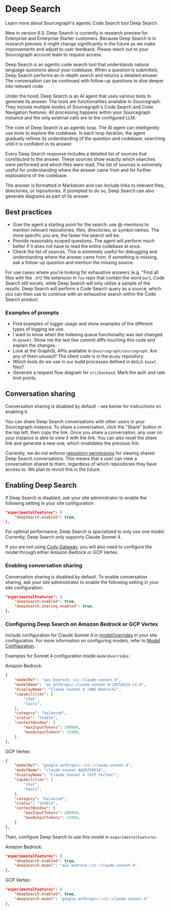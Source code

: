# Deep Search

<p className="subtitle">Learn more about Sourcegraph's agentic Code Search tool Deep Search.</p>

<Callout type="note"> New in version 6.5. Deep Search is currently in research preview for Enterprise and Enterprise Starter customers. Because Deep Search is in research preview, it might change significantly in the future as we make improvements and adjust to user feedback. Please reach out to your Sourcegraph account team to request access. </Callout>

Deep Search is an agentic code search tool that understands natural language questions about your codebase. When a question is submitted, Deep Search performs an in-depth search and returns a detailed answer. The conversation can be continued with follow-up questions to dive deeper into relevant code.

Under the hood, Deep Search is an AI agent that uses various tools to generate its answer. The tools are functionalities available in Sourcegraph. They include multiple modes of Sourcegraph's Code Search and Code Navigation features. All processing happens within your Sourcegraph instance and the only external calls are to the configured LLM.

The core of Deep Search is an agentic loop. The AI agent can intelligently use tools to explore the codebase. In each loop iteration, the agent gradually refines its understanding of the question and codebase, searching until it is confident in its answer.

Every Deep Search response includes a detailed list of sources that contributed to the answer. These sources show exactly which searches were performed and which files were read. The list of sources is extremely useful for understanding where the answer came from and for further explorations of the codebase.

The answer is formatted in Markdown and can include links to relevant files, directories, or repositories. If prompted to do so, Deep Search can also generate diagrams as part of its answer.

## Best practices

- Give the agent a starting point for the search: use @-mentions to mention relevant repositories, files, directories, or symbol names. The more specific you are, the faster the search will be.
- Provide reasonably scoped questions. The agent will perform much better if it does not have to read the entire codebase at once.
- Check the list of sources. This is extremely useful for debugging and understanding where the answer came from. If something is missing, ask a follow-up question and mention the missing source.

For use cases where you're looking for exhaustive answers (e.g. "Find all files with the `.XYZ` file extension in `foo` repo that contain the word `bar`), Code Search still excels, while Deep Search will only utilize a sample of the results. Deep Search will perform a Code Search query as a source, which you can then use to continue with an exhaustive search within the Code Search product.

### Examples of prompts

- Find examples of logger usage and show examples of the different types of logging we use.
- I want to know when the indexing queue functionality was last changed in `@zoekt`. Show me the last few commit diffs touching this code and explain the changes.
- Look at the GraphQL APIs available in `@sourcegraph/sourcegraph`. Are any of them unused? The client code is in the `@cody` repository.
- Which tools do we use in our build processes defined in `BUILD.bazel` files?
- Generate a request flow diagram for `src/backend`. Mark the auth and rate limit points.

## Conversation sharing
<Callout type="note">Conversation sharing is disabled by default - see below for instructions on enabling it. </Callout>

You can share Deep Search conversations with other users in your Sourcegraph instance. To share a conversation, click the "Share" button in the top left, then copy the link. Once you share a conversation, any user on your instance is able to view it with the link. You can also reset the share link and generate a new one, which invalidates the previous link. 

Currently, we do not enforce [repository permissions](/admin/permissions) for viewing shared Deep Search conversations. This means that a user can view a conversation shared to them, regardless of which repositories they have access to. We plan to revisit this in the future.

## Enabling Deep Search

If Deep Search is disabled, ask your site administrator to enable the following setting in your site configuration:
```json
"experimentalFeatures": {
    "deepSearch.enabled": true,
},
```

For optimal performance, Deep Search is specialized to only use one model. Currently, Deep Search only supports Claude Sonnet 4.

If you are not using [Cody Gateway](/cody/core-concepts/cody-gateway), you will also need to configure the model through either Amazon Bedrock or GCP Vertex.

### Enabling conversation sharing
Conversation sharing is disabled by default. To enable conversation sharing, ask your site administrator to enable the following setting in your site configuration:

```json
"experimentalFeatures": {
    "deepSearch.enabled": true,
    "deepSearch.sharing.enabled": true,
},
```

### Configuring Deep Search on Amazon Bedrock or GCP Vertex

Include configuration for Claude Sonnet 4 in [modelOverrides](/cody/enterprise/model-configuration#model-overrides) in your site configuration. For more information on configuring models, refer to [Model Configuration](/cody/enterprise/model-configuration).

Examples for Sonnet 4 configuration inside `modelOverrides`:

Amazon Bedrock:
```json
{
    "modelRef": "aws-bedrock::v1::claude-sonnet-4",
    "modelName": "us.anthropic.claude-sonnet-4-20250514-v1:0",
    "displayName": "Claude Sonnet 4 (AWS Bedrock)",
    "capabilities": [
        "chat",
        "tools",
    ],
    "category": "balanced",
    "status": "stable",
    "contextWindow": {
        "maxInputTokens": 200000,
        "maxOutputTokens": 32000,
    }
},
```

GCP Vertex:
```json
{
    "modelRef": "google-anthropic::v2::claude-sonnet-4",
    "modelName": "claude-sonnet-4@20250514",
    "displayName": "Claude Sonnet 4 (GCP Vertex)",
    "capabilities": [
        "chat",
        "tools",
    ],
    "category": "balanced",
    "status": "stable",
    "contextWindow": {
        "maxInputTokens": 200000,
        "maxOutputTokens": 32000,
    }
},
```

Then, configure Deep Search to use this model in `experimentalFeatures`:

Amazon Bedrock:
```json
"experimentalFeatures": {
    "deepSearch.enabled": true,
    "deepSearch.model": "aws-bedrock::v1::claude-sonnet-4"
},
```

GCP Vertex:
```json
"experimentalFeatures": {
    "deepSearch.enabled": true,
    "deepSearch.model": "google-anthropic::v2::claude-sonnet-4"
},
```
